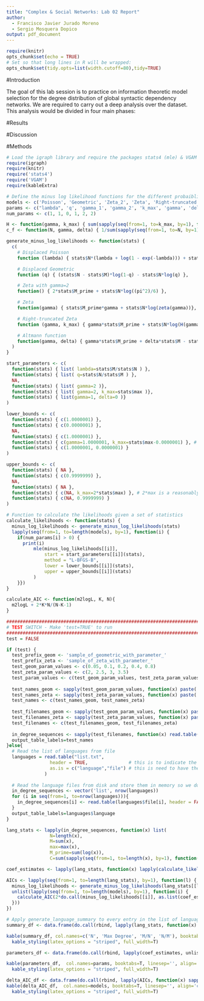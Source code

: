 ```yaml
---
title: "Complex & Social Networks: Lab 02 Report"
author:
  - Francisco Javier Jurado Moreno
  - Sergio Mosquera Dopico
output: pdf_document
---
```


```r
require(knitr)
opts_chunk$set(echo = TRUE)
# Set so that long lines in R will be wrapped:
opts_chunk$set(tidy.opts=list(width.cutoff=80),tidy=TRUE)
```

#Introduction

The goal of this lab session is to practice on information theoretic model selection for the degree distribution of global syntactic dependency networks. We are required to carry out a deep analysis over the \textit{in-degree-sequence} dataset. This analysis would be divided in four main phases:

\begin{enumerate}

\item \textbf{Study the basic properties than can be obtained from the given degree sequence.} We can obtain direct measurements from this dataset (as it is done in the file \textit{summary\_table.R}) as they may be the number of nodes \textbf{N} which is computed by taking the number of rows in the dataset, the sum of the degrees \textbf{M}, the mean degree \textbf{M/N}, ...

\item \textbf{Estimation of the best parameters for different degree distributions using Maximum Likelihood Estimation (mle).} Once we have extracted the basic knowledge from the sequence, we want to analyze its behavior, i.e. find the degree distribution providing the best fit with respect to it. To do this, we need to maximize the log-likelihood function for each distribution (Poisson, geometric, zeta with gamma=2, zeta and right truncated zeta). Luckily for us, R provides a library named \textit{stats4} with some functions to ease this task of obtaining the best parameters. The most important one is the \textit{mle} function that performs a calculation of the maximum likelihood estimation getting as input a log-likelihood function from a given distribution, some initial parameters for that distribution and (in some cases) upper and/or lower bounds. The output of this function returns, among others, the value of the distribution parameters that would fit the best the model.

\item \textbf{Selection of the best model according to Akaike Information Criterion (AIC).} After obtaining the best values for all the parameters using log likelihood, we have to decide which is the best model, i.e. the one that fits the best the original data. That is decided by calculating the AIC value for each of the distributions and each of the languages. Finally, we calculate the delta of the AICs for each of the languages so we can state which is the best in most of the cases. If we take into account Formula:

\begin{equation}
    AIC_c = -2\mathcal{L} + 2K\frac{N}{N-K-1}
\end{equation}

We already know all the needed values from previous steps but $-2\mathcal{L}$. Among all the different values that can be extracted from the \textit{mle} results, one of them is $-2\mathcal{L}$. The last step of this phase would consist in including a new probability distribution that is more likely to return better results than the other models. We are using the Menzerath-Altmann law formulation:

\begin{equation}
    p(k) = ck^{-\gamma}e^{-\delta k}
\end{equation}

\item \textbf{Test our implementation with samples from which we already know the distribution.} The problem we have with the initial dataset is that the distribution the sequence follows is unknown, so we cannot ensure the values we are obtaining are correct or not. To solve this problem, we are provided with a new dataset of samples from discrete distributions, such that each sample explains beforehand which is the distribution it is following and with which parameters. Once we know that, we should run the same experiments as before but with this new dataset and check whether the parameters we are obtaining using \textit{mle} match the ones used by the sample.
\end{enumerate}

#Results

#Discussion

#Methods

```r
# Load the igraph library and require the packages stats4 (mle) & VGAM (Riemman-zeta)
require(igraph)
require(knitr)
require('stats4')
require('VGAM')
require(kableExtra)
```

```r
# Define the minus log likelihood functions for the different probaiblity mass functions to be passed to the optimizer
models <- c('Poisson', 'Geometric', 'Zeta_2', 'Zeta', 'Right-truncated Zeta', 'Altmann')
params <- c("lambda", 'q', 'gamma_1', 'gamma_2', 'k_max', 'gamma', 'delta')
num_params <- c(1, 1, 0, 1, 2, 2)

H <- function(gamma, k_max) { sum(sapply(seq(from=1, to=k_max, by=1), function(k) k^(-gamma))) }
c_f <- function(N, gamma, delta) { 1/sum(sapply(seq(from=1, to=N, by=1), function(k) (k^(-gamma))*exp(-delta*k))) }

generate_minus_log_likelihoods <- function(stats) {
  c(
    # Displaced Poisson
    function (lambda) { stats$N*(lambda + log(1 - exp(-lambda))) + stats$C - stats$M*log(lambda) },

    # Displaced Geometric
    function (q) { (stats$N - stats$M)*log(1-q) - stats$N*log(q) },

    # Zeta with gamma=2
    function() { 2*stats$M_prime + stats$N*log((pi^2)/6) },

    # Zeta
    function(gamma) { stats$M_prime*gamma + stats$N*log(zeta(gamma))},

    # Right-truncated Zeta
    function (gamma, k_max) { gamma*stats$M_prime + stats$N*log(H(gamma, k_max)) },

    # Altmann function
    function(gamma, delta) { gamma*stats$M_prime + delta*stats$M - stats$N*log( c_f(stats$N, gamma, delta ) ) }
  )
}

start_parameters <- c(
  function(stats) { list( lambda=stats$M/stats$N ) },
  function(stats) { list( q=stats$N/stats$M ) },
  NA,
  function(stats) { list( gamma=2 )},
  function(stats) { list( gamma=2, k_max=stats$max )},
  function(stats) { list(gamma=1, delta=0 )}
)

lower_bounds <- c(
  function(stats) { c(1.0000001) },
  function(stats) { c(0.0000001) },
  NA,
  function(stats) { c(1.0000001) },
  function(stats) { c(gamma=1.0000001, k_max=stats$max-0.0000001) }, # Substratc 1e-6 to get rid of the 'NaNs produced' issue
  function(stats) { c(1.0000001, 0.0000001) }
)

upper_bounds <- c(
  function(stats) { NA },
  function(stats) { c(0.9999999) },
  NA,
  function(stats) { NA },
  function(stats) { c(NA, k_max=2*stats$max) }, # 2*max is a reasonably low bound
  function(stats) { c(NA, 0.9999999) }
)

# Function to calculate the likelihoods given a set of statistics
calculate_likelihoods <- function(stats) {
  minus_log_likelihoods <- generate_minus_log_likelihoods(stats)
  lapply(seq(from=1, to=length(models), by=1), function(i) {
    if(num_params[i] > 0) {
      print(i)
          mle(minus_log_likelihoods[[i]],
              start = start_parameters[[i]](stats),
              method = "L-BFGS-B",
              lower = lower_bounds[[i]](stats),
              upper = upper_bounds[[i]](stats)
          )
    }})
}

calculate_AIC <- function(m2logL, K, N){
  m2logL + 2*K*N/(N-K-1)
}
```

```r

###################################################################################################################################
# TEST SWITCH - Make 'test=TRUE' to run
###################################################################################################################################
test = FALSE

if (test) {
  test_prefix_geom <- 'sample_of_geometric_with_parameter_'
  test_prefix_zeta <- 'sample_of_zeta_with_parameter_'
  test_geom_param_values <- c(0.05, 0.1, 0.2, 0.4, 0.8)
  test_zeta_param_values <- c(2, 2.5, 3, 3.5)
  test_param_values <- c(test_geom_param_values, test_zeta_param_values)
  
  test_names_geom <- sapply(test_geom_param_values, function(x) paste('Geometric [q = ', x,']', sep=''))
  test_names_zeta <- sapply(test_zeta_param_values, function(x) paste('Zeta [gamma = ', x,']', sep=''))
  test_names <- c(test_names_geom, test_names_zeta)
  
  test_filenames_geom <- sapply(test_geom_param_values, function(x) paste('test/',test_prefix_geom, x, '.txt', sep=''))
  test_filenames_zeta <- sapply(test_zeta_param_values, function(x) paste('test/',test_prefix_zeta, x, '.txt', sep=''))
  test_filenames <- c(test_filenames_geom, test_filenames_zeta)
  
  in_degree_sequences <- sapply(test_filenames, function(x) read.table(x, header=FALSE))
  output_table_labels=test_names
}else{
  # Read the list of languages from file
  languages = read.table("list.txt",
                header = TRUE,               # this is to indicate the first line of the file contains the names of the columns instead of the real data
                as.is = c("language","file") # this is need to have the cells treated as real strings and not as categorial data.
              )
  
  # Read the language files from disk and store them in memory so we don't have to do so multiple times
  in_degree_sequences <- vector('list', nrow(languages))
  for (i in seq(from=1, to=nrow(languages))){
    in_degree_sequences[i] <- read.table(languages$file[i], header = FALSE)
  }
  output_table_labels=languages$language
}

lang_stats <- lapply(in_degree_sequences, function(x) list(
                N=length(x),
                M=sum(x),
                max=max(x),
                M_prime=sum(log(x)),
                C=sum(sapply(seq(from=1, to=length(x), by=1), function(i) sum(sapply(seq(from=1, to=x[i], by=1), function(j) log(j)))))))

coef_estimates <- lapply(lang_stats, function(x) lapply(calculate_likelihoods(x), function(l) attributes(summary(l))$coef[,1]))

AICs <- lapply(seq(from=1, to=length(lang_stats), by=1), function(l) {
  minus_log_likelihoods <- generate_minus_log_likelihoods(lang_stats[[l]])
  unlist(lapply(seq(from=1, to=length(models), by=1), function(i) {
    calculate_AIC(2*do.call(minus_log_likelihoods[[i]], as.list(coef_estimates[[l]][[i]])), num_params[i], lang_stats[[l]]$N)
  }))
})
```

```r
# Apply generate_language_summary to every entry in the list of language in-degrees to generate the summary for every language. Use do.call to pass each summary to rbind as a parameter, that way the vectors are concatenated vertically
summary_df <- data.frame(do.call(rbind, lapply(lang_stats, function(x) c(x$N, x$max, x$M/x$N, x$N/x$M))), row.names=output_table_labels)

kable(summary_df, col.names=c('N', 'Max Degree', 'M/N', 'N/M'), booktabs=T, linesep='', align='c', digits=4) %>%
  kable_styling(latex_options = "striped", full_width=T)
```

```r
parameters_df <- data.frame(do.call(rbind, lapply(coef_estimates, unlist)), row.names=output_table_labels)

kable(parameters_df,  col.names=params, booktabs=T, linesep='', align='c', digits=4) %>%
  kable_styling(latex_options = "striped", full_width=T)
```



```r
delta_AIC_df <- data.frame(do.call(rbind, lapply(AICs, function(x) sapply(x, function(y) y - min(x)))), row.names=output_table_labels)
kable(delta_AIC_df,  col.names=models, booktabs=T, linesep='', align='c', digits=4) %>%
  kable_styling(latex_options = "striped", full_width=T)
```
